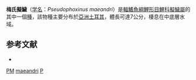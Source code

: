 {{Speciesbox
| name = 梅氏擬鱥
| status = DD
| status_system = IUCN3.1
| genus = Pseudophoxinus
| species = maeandri
| authority = [[Ladiges|Ladiges]], 1960
| synonyms = *''Pararhodeus maeandri''<br /><small>Ladiges, 1960</small> 
*''Phoxinellus zeregi meandri''<br /><small>Ladiges, 1960</small>
*''Phoxinellus zeregii meandri''<br /><small>Ladiges, 1960</small>
*''Pseudophoxinus meandri''<br /><small>Ladiges, 1960</small>
}}
'''梅氏擬鱥'''（[[学名|学名]]：''Pseudophoxinus maeandri''）是[[輻鰭魚綱|輻鰭魚綱]][[鯉形目|鯉形目]][[鯉科|鯉科]][[擬鱥屬|擬鱥屬]]的其中一個[[種|種]]，該物種主要分布於[[亞洲|亞洲]][[土耳其|土耳其]]，體長可達7公分，棲息在中底層水域。

==参考文献==
*{{FishBase_species|genus=Pseudophoxinus|species=maeandri|year=2011|month=12}}
{{Taxonbar|from=Q2236155}}

[[Category:IUCN红色名录数据缺乏物种|PM]]
[[Category:擬鱥屬|maeandri]]
[[Category:1960年描述的魚類|P]]